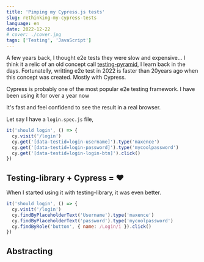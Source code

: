 ```yaml
---
title: 'Pimping my Cypress.js tests'
slug: rethinking-my-cypress-tests
language: en
date: 2022-12-22
# cover: ./cover.jpg
tags: ['Testing', 'JavaScript']
---
```


A few years back, I thought e2e tests they were slow and expensive... I think it a relic of an old
concept call [testing-pyramid](https://martinfowler.com/articles/practical-test-pyramid.html), I
learn back in the days. Fortunatelly, writting e2e test in 2022 is faster than 20years ago when this
concept was created. Mostly with Cypress.

Cypress is probably one of the most popular e2e testing framework. I have been using it for over a
year now

It's fast and feel confidend to see the result in a real browser.

Let say I have a `login.spec.js` file,

```js
it('should login', () => {
  cy.visit('/login')
  cy.get('[data-testid=login-username]').type('maxence')
  cy.get('[data-testid=login-password]').type('mycoolpassword')
  cy.get('[data-testid=login-login-btn]').click()
})
```

## Testing-library + Cypress = ❤️

When I started using it with testing-library, it was even better.

```js
it('should login', () => {
  cy.visit('/login')
  cy.findByPlaceholderText('Username').type('maxence')
  cy.findByPlaceholderText('password').type('mycoolpassword')
  cy.findByRole('button', { name: /Login/i }).click()
})
```

## Abstracting
